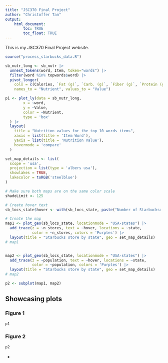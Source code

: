 ```yaml
---
title: "JSC370 Final Project"
author: "Christoffer Tan"
output: 
    html_document:
        toc: TRUE
        toc_float: TRUE
---
```


This is my JSC370 Final Project website.

```r
source("process_starbucks_data.R")
```

```r
sb_nutr_long <- sb_nutr |>
  unnest_tokens(word, Item, token="words") |>
  filter(word %in% topwords$word) |>
  pivot_longer(
    cols = c(Calories, `Fat (g)`, `Carb. (g)`, `Fiber (g)`, `Protein (g)`),
    names_to = "Nutrient", values_to = "Value")

p1 <- plot_ly(data = sb_nutr_long,
        x = ~word,
        y = ~Value,
        color = ~Nutrient,
        type = 'box'
  ) |>
  layout(
    title = "Nutrition values for the top 10 words items",
    xaxis = list(title = 'Item Word'),
    yaxis = list(title = 'Nutrition Value'),
    hovermode = 'compare'
  )

```

```r
set_map_details <- list(
  scope = 'usa',
  projection = list(type = 'albers usa'),
  showlakes = TRUE,
  lakecolor = toRGB('steelblue')
)

# Make sure both maps are on the same color scale
shadeLimit <- 125

# Create hover text
sb_locs_state$hover <- with(sb_locs_state, paste("Number of Starbucks: ", n_stores, '<br>', "State: ", state.y, '<br>', "Population: ", population))

# Create the map
map1 <- plot_geo(sb_locs_state, locationmode = "USA-states") |>
  add_trace(z = ~n_stores, text = ~hover, locations = ~state,
            color = ~n_stores, colors = 'Purples') |>
  layout(title = "Starbucks store by state", geo = set_map_details)
# map1


map2 <- plot_geo(sb_locs_state, locationmode = "USA-states") |>
  add_trace(z = ~population, text = ~hover, locations = ~state,
            color = ~population, colors = 'Purples') |>
  layout(title = "Starbucks store by state", geo = set_map_details)
# map2

p2 <- subplot(map1, map2)
```

## Showcasing plots {.tabset}
### Figure 1

```r
p1
```

### Figure 2

```r
p2
```

{-}